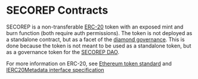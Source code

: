 # SECOREP Contracts
SECOREP is a non-transferable [ERC-20](https://ethereum.org/en/developers/docs/standards/tokens/erc-20/) token with an exposed mint and burn function (both require auth permissions).
The token is not deployed as a standalone contract, but as a facet of the [diamond governance](/diamond/what-is-a-diamond). This is done because the token is not meant to be used as a standalone token, but as a governance token for the [SECOREP DAO](/dao/what-is-a-dao).

For more information on ERC-20, see [Ethereum token standard](https://ethereum.org/en/developers/docs/standards/tokens/erc-20/) and [IERC20Metadata interface specification](https://docs.openzeppelin.com/contracts/4.x/api/token/erc20#IERC20Metadata)
